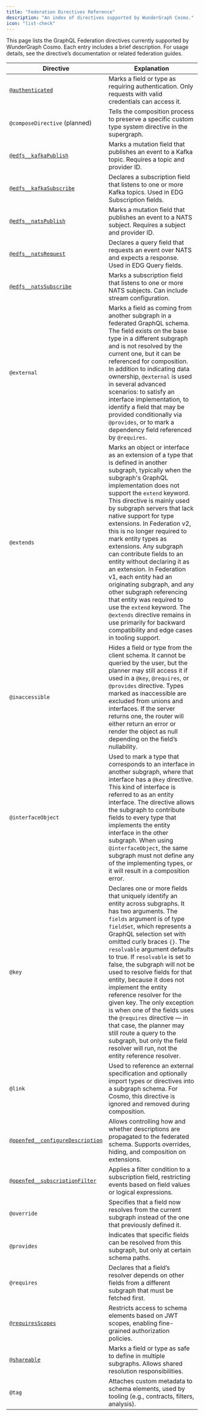 ```yaml
---
title: "Federation Directives Reference"
description: "An index of directives supported by WunderGraph Cosmo."
icon: "list-check"
---
```


This page lists the GraphQL Federation directives currently supported by WunderGraph Cosmo. Each entry includes a brief description. For usage details, see the directive’s documentation or related federation guides.

| Directive                                                                                | Explanation                                                                                                                                                                                                                                                                                                                                                                                                                                                                                                                                                                                                                                                                                                                        |
| ---------------------------------------------------------------------------------------- | ---------------------------------------------------------------------------------------------------------------------------------------------------------------------------------------------------------------------------------------------------------------------------------------------------------------------------------------------------------------------------------------------------------------------------------------------------------------------------------------------------------------------------------------------------------------------------------------------------------------------------------------------------------------------------------------------------------------------------------- |
| [`@authenticated`](/federation/directives/authenticated)                                 | Marks a field or type as requiring authentication. Only requests with valid credentials can access it.                                                                                                                                                                                                                                                                                                                                                                                                                                                                                                                                                                                                                             |
| `@composeDirective` (planned)                                                            | Tells the composition process to preserve a specific custom type system directive in the supergraph.                                                                                                                                                                                                                                                                                                                                                                                                                                                                                                                                                                                                                               |
| [`@edfs__kafkaPublish`](/federation/event-driven-federation/kafka)                       | Marks a mutation field that publishes an event to a Kafka topic. Requires a topic and provider ID.                                                                                                                                                                                                                                                                                                                                                                                                                                                                                                                                                                                                                                 |
| [`@edfs__kafkaSubscribe`](/federation/event-driven-federation/kafka)                     | Declares a subscription field that listens to one or more Kafka topics. Used in EDG Subscription fields.                                                                                                                                                                                                                                                                                                                                                                                                                                                                                                                                                                                                                           |
| [`@edfs__natsPublish`](/federation/event-driven-federation/nats)                         | Marks a mutation field that publishes an event to a NATS subject. Requires a subject and provider ID.                                                                                                                                                                                                                                                                                                                                                                                                                                                                                                                                                                                                                              |
| [`@edfs__natsRequest`](/federation/event-driven-federation/nats)                         | Declares a query field that requests an event over NATS and expects a response. Used in EDG Query fields.                                                                                                                                                                                                                                                                                                                                                                                                                                                                                                                                                                                                                          |
| [`@edfs__natsSubscribe`](/federation/event-driven-federation/nats)                       | Marks a subscription field that listens to one or more NATS subjects. Can include stream configuration.                                                                                                                                                                                                                                                                                                                                                                                                                                                                                                                                                                                                                            |
| `@external`                                                                              | Marks a field as coming from another subgraph in a federated GraphQL schema. The field exists on the base type in a different subgraph and is not resolved by the current one, but it can be referenced for composition. In addition to indicating data ownership, `@external` is used in several advanced scenarios: to satisfy an interface implementation, to identify a field that may be provided conditionally via `@provides`, or to mark a dependency field referenced by `@requires`.                                                                                                                                                                                                                                     |
| `@extends`                                                                               | Marks an object or interface as an extension of a type that is defined in another subgraph, typically when the subgraph's GraphQL implementation does not support the `extend` keyword. This directive is mainly used by subgraph servers that lack native support for type extensions. In Federation v2, this is no longer required to mark entity types as extensions. Any subgraph can contribute fields to an entity without declaring it as an extension. In Federation v1, each entity had an originating subgraph, and any other subgraph referencing that entity was required to use the `extend` keyword. The `@extends` directive remains in use primarily for backward compatibility and edge cases in tooling support. |
| `@inaccessible`                                                                          | Hides a field or type from the client schema. It cannot be queried by the user, but the planner may still access it if used in a `@key`, `@requires`, or `@provides` directive. Types marked as inaccessible are excluded from unions and interfaces. If the server returns one, the router will either return an error or render the object as null depending on the field’s nullability.                                                                                                                                                                                                                                                                                                                                         |
| `@interfaceObject`                                                                       | Used to mark a type that corresponds to an interface in another subgraph, where that interface has a `@key` directive. This kind of interface is referred to as an entity interface. The directive allows the subgraph to contribute fields to every type that implements the entity interface in the other subgraph. When using `@interfaceObject`, the same subgraph must not define any of the implementing types, or it will result in a composition error.                                                                                                                                                                                                                                                                    |
| `@key`                                                                                   | Declares one or more fields that uniquely identify an entity across subgraphs. It has two arguments. The `fields` argument is of type `fieldSet`, which represents a GraphQL selection set with omitted curly braces `{}`. The `resolvable` argument defaults to true. If `resolvable` is set to false, the subgraph will not be used to resolve fields for that entity, because it does not implement the entity reference resolver for the given key. The only exception is when one of the fields uses the `@requires` directive — in that case, the planner may still route a query to the subgraph, but only the field resolver will run, not the entity reference resolver.                                                  |
| `@link`                                                                                  | Used to reference an external specification and optionally import types or directives into a subgraph schema. For Cosmo, this directive is ignored and removed during composition.                                                                                                                                                                                                                                                                                                                                                                                                                                                                                                                                                 |
| [`@openfed__configureDescription`](/federation/directives/openfed__configuredescription) | Allows controlling how and whether descriptions are propagated to the federated schema. Supports overrides, hiding, and composition on extensions.                                                                                                                                                                                                                                                                                                                                                                                                                                                                                                                                                                                 |
| [`@openfed__subscriptionFilter`](/federation/directives/openfed__subscriptionfilter)     | Applies a filter condition to a subscription field, restricting events based on field values or logical expressions.                                                                                                                                                                                                                                                                                                                                                                                                                                                                                                                                                                                                               |
| `@override`                                                                              | Specifies that a field now resolves from the current subgraph instead of the one that previously defined it.                                                                                                                                                                                                                                                                                                                                                                                                                                                                                                                                                                                                                       |
| `@provides`                                                                              | Indicates that specific fields can be resolved from this subgraph, but only at certain schema paths.                                                                                                                                                                                                                                                                                                                                                                                                                                                                                                                                                                                                                               |
| `@requires`                                                                              | Declares that a field’s resolver depends on other fields from a different subgraph that must be fetched first.                                                                                                                                                                                                                                                                                                                                                                                                                                                                                                                                                                                                                     |
| [`@requiresScopes`](/federation/directives/requiresscopes)                               | Restricts access to schema elements based on JWT scopes, enabling fine-grained authorization policies.                                                                                                                                                                                                                                                                                                                                                                                                                                                                                                                                                                                                                             |
| [`@shareable`](/federation/directives/shareable)                                         | Marks a field or type as safe to define in multiple subgraphs. Allows shared resolution responsibilities.                                                                                                                                                                                                                                                                                                                                                                                                                                                                                                                                                                                                                          |
| `@tag`                                                                                   | Attaches custom metadata to schema elements, used by tooling (e.g., contracts, filters, analysis).                                                                                                                                                                                                                                                                                                                                                                                                                                                                                                                                                                                                                                 |